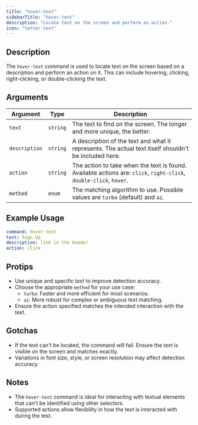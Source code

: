 ```yaml
---
title: "hover-text"
sidebarTitle: "hover-text"
description: "Locate text on the screen and perform an action."
icon: "letter-text"
---
```


## Description
The `hover-text` command is used to locate text on the screen based on a description and perform an action on it. This can include hovering, clicking, right-clicking, or double-clicking the text.

## Arguments
| Argument      | Type     | Description                                                                 |
|---------------|----------|-----------------------------------------------------------------------------|
| `text`        | `string` | The text to find on the screen. The longer and more unique, the better.     |
| `description` | `string` | A description of the text and what it represents. The actual text itself shouldn't be included here. |
| `action`      | `string` | The action to take when the text is found. Available actions are: `click`, `right-click`, `double-click`, `hover`. |
| `method`      | `enum`   | The matching algorithm to use. Possible values are `turbo` (default) and `ai`. |

## Example Usage
```yaml
command: hover-text
text: Sign Up
description: link in the header
action: click
```

## Protips
- Use unique and specific text to improve detection accuracy.
- Choose the appropriate `method` for your use case:
  - `turbo`: Faster and more efficient for most scenarios.
  - `ai`: More robust for complex or ambiguous text matching.
- Ensure the action specified matches the intended interaction with the text.

## Gotchas
- If the text can't be located, the command will fail. Ensure the text is visible on the screen and matches exactly.
- Variations in font size, style, or screen resolution may affect detection accuracy.

## Notes
- The `hover-text` command is ideal for interacting with textual elements that can't be identified using other selectors.
- Supported actions allow flexibility in how the text is interacted with during the test.
